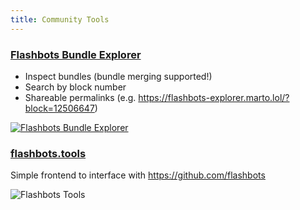 ```yaml
---
title: Community Tools
---
```


### [Flashbots Bundle Explorer](http://flashbots-explorer.marto.lol/)

- Inspect bundles (bundle merging supported!)
- Search by block number
- Shareable permalinks (e.g. https://flashbots-explorer.marto.lol/?block=12506647)

[![Flashbots Bundle Explorer](/img/bundle-explorer.png)](http://flashbots-explorer.marto.lol/)

### [flashbots.tools](https://flashbots.tools/)

Simple frontend to interface with https://github.com/flashbots

![Flashbots Tools](/img/flashbots-tools.png)
